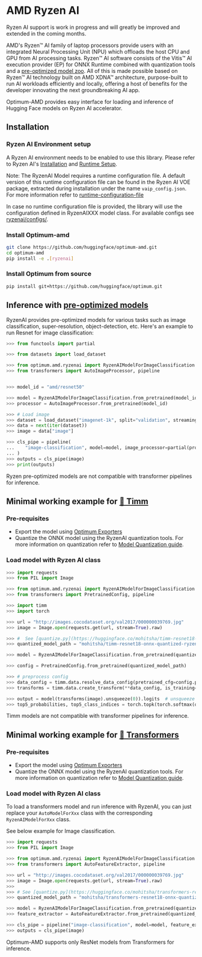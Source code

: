 <!--Copyright 2023 The HuggingFace Team. All rights reserved.
Licensed under the MIT License.
-->

# AMD Ryzen AI

<Tip>
Ryzen AI support is work in progress and will greatly be improved and extended in the coming months.
</Tip>

AMD's Ryzen™ AI family of laptop processors provide users with an integrated Neural Processing Unit (NPU) which offloads the host CPU and GPU from AI processing tasks. Ryzen™ AI software consists of the Vitis™ AI execution provider (EP) for ONNX Runtime combined with quantization tools and a [pre-optimized model zoo](https://huggingface.co/models?other=RyzenAI). All of this is made possible based on Ryzen™ AI technology built on AMD XDNA™ architecture, purpose-built to run AI workloads efficiently and locally, offering a host of benefits for the developer innovating the next groundbreaking AI app.

Optimum-AMD provides easy interface for loading and inference of Hugging Face models on Ryzen AI accelerator.

## Installation

### Ryzen AI Environment setup

A Ryzen AI environment needs to be enabled to use this library. Please refer to Ryzen AI's [Installation](https://ryzenai.docs.amd.com/en/latest/inst.html) and [Runtime Setup](https://ryzenai.docs.amd.com/en/latest/runtime_setup.html).

Note:
The RyzenAI Model requires a runtime configuration file. A default version of this runtime configuration file can be found in the Ryzen AI VOE package, extracted during installation under the name `vaip_config.json`.
For more information refer to [runtime-configuration-file](https://ryzenai.docs.amd.com/en/latest/runtime_setup.html#runtime-configuration-file)

In case no runtime configuration file is provided, the library will use the configuration defined in RyzenAIXXX model class. For available configs see [ryzenai/configs/](https://github.com/huggingface/optimum-amd/tree/main/optimum/amd/ryzenai/configs/).

### Install Optimum-amd

```bash
git clone https://github.com/huggingface/optimum-amd.git
cd optimum-amd
pip install -e .[ryzenai]
```

### Install Optimum from source

```bash
pip install git+https://github.com/huggingface/optimum.git
```

## Inference with [pre-optimized models](https://huggingface.co/models?other=RyzenAI)

RyzenAI provides pre-optimized models for various tasks such as image classification, super-resolution, object-detection, etc. Here's an example to run Resnet for image classification:

```python
>>> from functools import partial

>>> from datasets import load_dataset

>>> from optimum.amd.ryzenai import RyzenAIModelForImageClassification
>>> from transformers import AutoImageProcessor, pipeline


>>> model_id = "amd/resnet50"

>>> model = RyzenAIModelForImageClassification.from_pretrained(model_id)
>>> processor = AutoImageProcessor.from_pretrained(model_id)

>>> # Load image
>>> dataset = load_dataset("imagenet-1k", split="validation", streaming=True, trust_remote_code=True)
>>> data = next(iter(dataset))
>>> image = data["image"]

>>> cls_pipe = pipeline(
...    "image-classification", model=model, image_processor=partial(processor, data_format="channels_last")
... )
>>> outputs = cls_pipe(image)
>>> print(outputs)
```

<Tip warning={true}>
Ryzen pre-optimized models are not compatible with transformer pipelines for inference.
</Tip>


## Minimal working example for [🤗 Timm](https://huggingface.co/docs/timm/index)

### Pre-requisites
* Export the model using [Optimum Exporters](https://huggingface.co/docs/optimum/main/en/exporters/onnx/usage_guides/export_a_model)
* Quantize the ONNX model using the RyzenAI quantization tools. For more information on quantization refer to [Model Quantization guide](https://huggingface.co/docs/optimum/main/en/amd/ryzenai/usage_guides/quantization).

### Load model with Ryzen AI class

```python
>>> import requests
>>> from PIL import Image

>>> from optimum.amd.ryzenai import RyzenAIModelForImageClassification
>>> from transformers import PretrainedConfig, pipeline

>>> import timm
>>> import torch

>>> url = "http://images.cocodataset.org/val2017/000000039769.jpg"
>>> image = Image.open(requests.get(url, stream=True).raw)

>>> #  See [quantize.py](https://huggingface.co/mohitsha/timm-resnet18-onnx-quantized-ryzen/blob/main/quantize.py) for more details on quantization.
>>> quantized_model_path = "mohitsha/timm-resnet18-onnx-quantized-ryzen"

>>> model = RyzenAIModelForImageClassification.from_pretrained(quantized_model_path)

>>> config = PretrainedConfig.from_pretrained(quantized_model_path)

>>> # preprocess config
>>> data_config = timm.data.resolve_data_config(pretrained_cfg=config.pretrained_cfg)
>>> transforms = timm.data.create_transform(**data_config, is_training=False)

>>> output = model(transforms(image).unsqueeze(0)).logits  # unsqueeze single image into batch of 1
>>> top5_probabilities, top5_class_indices = torch.topk(torch.softmax(output, dim=1) * 100, k=5)
```

<Tip warning={true}>
Timm models are not compatible with transformer pipelines for inference.
</Tip>


## Minimal working example for [🤗 Transformers](https://huggingface.co/docs/transformers/index)

### Pre-requisites
* Export the model using [Optimum Exporters](https://huggingface.co/docs/optimum/main/en/exporters/onnx/usage_guides/export_a_model)
* Quantize the ONNX model using the RyzenAI quantization tools. For more information on quantization refer to [Model Quantization guide](https://huggingface.co/docs/optimum/main/en/amd/ryzenai/usage_guides/quantization).

### Load model with Ryzen AI class
To load a transformers model and run inference with RyzenAI, you can just replace your `AutoModelForXxx` class with the corresponding `RyzenAIModelForXxx` class.

See below example for Image classification.

```python
>>> import requests
>>> from PIL import Image

>>> from optimum.amd.ryzenai import RyzenAIModelForImageClassification
>>> from transformers import AutoFeatureExtractor, pipeline

>>> url = "http://images.cocodataset.org/val2017/000000039769.jpg"
>>> image = Image.open(requests.get(url, stream=True).raw)
>>> 
>>> # See [quantize.py](https://huggingface.co/mohitsha/transformers-resnet18-onnx-quantized-ryzen/blob/main/quantize.py) for more details on quantization.
>>> quantized_model_path = "mohitsha/transformers-resnet18-onnx-quantized-ryzen"

>>> model = RyzenAIModelForImageClassification.from_pretrained(quantized_model_path)
>>> feature_extractor = AutoFeatureExtractor.from_pretrained(quantized_model_path)

>>> cls_pipe = pipeline("image-classification", model=model, feature_extractor=feature_extractor)
>>> outputs = cls_pipe(image)
```

<Tip warning={true}>
Optimum-AMD supports only ResNet models from Transformers for inference.
</Tip>